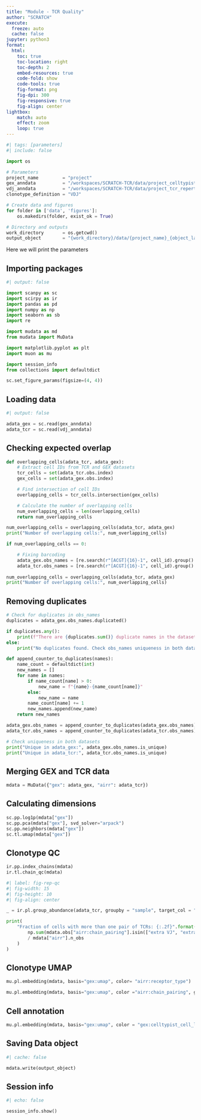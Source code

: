 ```yaml
---
title: "Module - TCR Quality"
author: "SCRATCH"
execute:
  freeze: auto
  cache: false
jupyter: python3
format:
  html:
    toc: true
    toc-location: right
    toc-depth: 2
    embed-resources: true
    code-fold: show
    code-tools: true
    fig-format: png
    fig-dpi: 300
    fig-responsive: true
    fig-align: center
lightbox:
    match: auto
    effect: zoom
    loop: true
---
```


```python
#| tags: [parameters]
#| include: false

import os

# Parameters
project_name         = "project"
gex_anndata          = "/workspaces/SCRATCH-TCR/data/project_celltypist_annotation_object.h5ad"
vdj_anndata          = "/workspaces/SCRATCH-TCR/data/project_tcr_repertoire_object.h5ad"
clonotype_definition = "VDJ"

# Create data and figures
for folder in ['data', 'figures']: 
    os.makedirs(folder, exist_ok = True)

# Directory and outputs
work_directory       = os.getcwd()
output_object        = "{work_directory}/data/{project_name}_{object_label}".format(work_directory = work_directory, project_name = project_name, object_label = "gex_tcr_integration_object.h5mu")

```

:::{.callout-important collapse="true"}
Here we will print the parameters
:::

## Importing packages

```python
#| output: false

import scanpy as sc
import scirpy as ir
import pandas as pd
import numpy as np
import seaborn as sb
import re

import mudata as md
from mudata import MuData

import matplotlib.pyplot as plt
import muon as mu

import session_info
from collections import defaultdict

sc.set_figure_params(figsize=(4, 4))

```

## Loading data

```python
#| output: false

adata_gex = sc.read(gex_anndata)
adata_tcr = sc.read(vdj_anndata)

```

## Checking expected overlap

```python

def overlapping_cells(adata_tcr, adata_gex):
    # Extract cell IDs from TCR and GEX datasets
    tcr_cells = set(adata_tcr.obs.index)
    gex_cells = set(adata_gex.obs.index)

    # Find intersection of cell IDs
    overlapping_cells = tcr_cells.intersection(gex_cells)

    # Calculate the number of overlapping cells
    num_overlapping_cells = len(overlapping_cells)
    return num_overlapping_cells

num_overlapping_cells = overlapping_cells(adata_tcr, adata_gex)
print("Number of overlapping cells:", num_overlapping_cells)

```

```python

if num_overlapping_cells == 0:

    # Fixing barcoding
    adata_gex.obs_names = [re.search(r"[ACGT]{16}-1", cell_id).group() for cell_id in adata_gex.obs_names]
    adata_tcr.obs_names = [re.search(r"[ACGT]{16}-1", cell_id).group() for cell_id in adata_tcr.obs_names]
    
num_overlapping_cells = overlapping_cells(adata_tcr, adata_gex)
print("Number of overlapping cells:", num_overlapping_cells)

```

## Removing duplicates

```python

# Check for duplicates in obs_names
duplicates = adata_gex.obs_names.duplicated()

if duplicates.any():
    print(f"There are {duplicates.sum()} duplicate names in the dataset.")
else:
    print("No duplicates found. Check obs_names uniqueness in both datasets.")

```

```python

def append_counter_to_duplicates(names):
    name_count = defaultdict(int)
    new_names = []
    for name in names:
        if name_count[name] > 0:
            new_name = f"{name}-{name_count[name]}"
        else:
            new_name = name
        name_count[name] += 1
        new_names.append(new_name)
    return new_names

adata_gex.obs_names = append_counter_to_duplicates(adata_gex.obs_names)
adata_tcr.obs_names = append_counter_to_duplicates(adata_tcr.obs_names)

```

```python

# Check uniqueness in both datasets
print("Unique in adata_gex:", adata_gex.obs_names.is_unique)
print("Unique in adata_tcr:", adata_tcr.obs_names.is_unique)

```

## Merging GEX and TCR data

```python

mdata = MuData({"gex": adata_gex, "airr": adata_tcr})

```

## Calculating dimensions

```python

sc.pp.log1p(mdata["gex"])
sc.pp.pca(mdata["gex"], svd_solver="arpack")
sc.pp.neighbors(mdata["gex"])
sc.tl.umap(mdata["gex"])

```

## Clonotype QC

```python

ir.pp.index_chains(mdata)
ir.tl.chain_qc(mdata)

```

```python
#| label: fig-rep-qc
#| fig-width: 15
#| fig-height: 10
#| fig-align: center

_ = ir.pl.group_abundance(adata_tcr, groupby = "sample", target_col = "chain_pairing", normalize = True)

```

```python

print(
    "Fraction of cells with more than one pair of TCRs: {:.2f}".format(
        np.sum(mdata.obs["airr:chain_pairing"].isin(["extra VJ", "extra VDJ", "two full chains", "multichain"]))
        / mdata["airr"].n_obs
    )
)

```

## Clonotype UMAP

```python

mu.pl.embedding(mdata, basis="gex:umap", color= "airr:receptor_type")

```

```python

mu.pl.embedding(mdata, basis="gex:umap", color ="airr:chain_pairing", groups = "multichain")

```

## Cell annotation

```python

mu.pl.embedding(mdata, basis="gex:umap", color = "gex:celltypist_cell_label_coarse")

```

## Saving Data object

```python
#| cache: false

mdata.write(output_object)

```

## Session info

```python
#| echo: false

session_info.show()

``` 